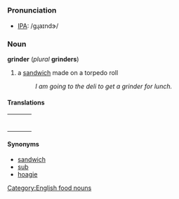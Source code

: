 [[Category:English food nouns]]
=={{en}}==

===Pronunciation===
*[[IPA]]: /gɻaɪndɝ/

===Noun===
'''grinder''' (''plural'' '''grinders''')
# a [[sandwich]] made on a torpedo roll
#: ''I am going to the deli to get a grinder for lunch.''

====Translations====
{| border=0  width=100%
|-
|bgcolor="#FFFFE0" valign=top width=48%|
{|
<!--Put translations for languages from A to I here-->
|}
| width=1% |
|bgcolor="#FFFFE0" valign=top width=48%|
{|
<!--Put translations for languages from J to Z here-->
|}
|}

====Synonyms====
*[[sandwich]]
*[[sub]]
*[[hoagie]]